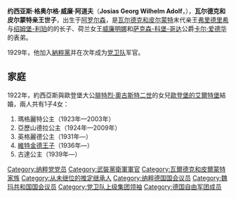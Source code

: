 {{noteTA
|1=zh:弗里德里希; zh-tw:腓特烈
}}
{{unreferenced|time=2015-01-05T10:24:51+00:00}}
{{Infobox noble
| name        = 约西亚斯
| image       = Langhammer - Josias Prinz zu Waldeck und Pyrmont.jpg
| succession  = 瓦尔德克和皮尔蒙特家族首领
| reign       = 1946年5月26日－1967年11月30日
| predecessor = [[弗里德里希_(瓦尔德克和皮尔蒙特)|弗里德里希]]
| successor   = [[维特金德|维特金德]]
| birth_date  = {{birth date|1896|5|13|df=y}}
| birth_place = [[德意志帝國|德意志帝國]][[巴特阿羅爾森|巴特阿羅爾森]]
| death_date  = {{death date and age|1967|11|30|1896|5|13|df=y}}
| death_place = [[西德|西德]][[迪茨|迪茨]]
| father      = [[弗里德里希_(瓦尔德克和皮尔蒙特)|弗里德里希]]
| mother      = 绍姆堡-利珀的巴蒂爾迪絲
}}

'''约西亚斯·格奥尔格·威廉·阿道夫'''（'''Josias Georg Wilhelm Adolf'''，{{bd|1896年|5月13日|1967年|11月30日}}），'''瓦尔德克和皮尔蒙特亲王世子'''，出生于[[巴特阿羅爾森|阿罗尔森]]，是[[瓦爾代克和皮爾蒙特親王國|瓦尔德克和皮尔蒙特]]末代亲王[[弗里德里希_(瓦尔德克和皮尔蒙特)|弗里德里希]]与[[紹姆堡-利珀親王國|绍姆堡-利珀]]的{{le|巴蒂爾迪絲 (紹姆堡-利珀)|Princess Bathildis of Schaumburg-Lippe|巴蒂爾迪絲公主}}的长子、荷兰女王[[威廉明娜_(荷兰)|威廉明娜]]和[[萨克森-科堡-哥达|萨克森-科堡-哥达]]公爵[[卡尔·爱德华_(萨克森-科堡-哥达公爵)|卡尔·爱德华]]的表弟。

1929年，他加入[[納粹黨|納粹黨]]并在次年成为[[党卫队|党卫队]]军官。

== 家庭 ==
1922年，約西亞斯與歐登堡大公[[腓特烈·奧古斯特二世_(歐登堡)|腓特烈·奧古斯特二世]]的女兒[[歐登堡的艾爾特堡|歐登堡的艾爾特堡]]結婚，兩人共有1子4女：
# 瑪格麗特公主（1923年—2003年）
# 亞歷山德拉公主（1924年—2009年）
# 英格麗德公主（1931年—）
# [[維特金德|維特金德王子]]（1936年—）
# 古達公主（1939年—）

{{DEFAULTSORT: Josias}}
[[Category:纳粹党党员|Category:纳粹党党员]]
[[Category:武裝黨衛軍軍官|Category:武裝黨衛軍軍官]]
[[Category:瓦爾德克和皮爾蒙特家族|Category:瓦爾德克和皮爾蒙特家族]]
[[Category:从未继位的推定继承人|Category:从未继位的推定继承人]]
[[Category:纳粹德国国会议员|Category:纳粹德国国会议员]]
[[Category:魏玛共和国国会议员|Category:魏玛共和国国会议员]]
[[Category:党卫队上级集团领袖|Category:党卫队上级集团领袖]]
[[Category:德国自由军团成员|Category:德国自由军团成员]]